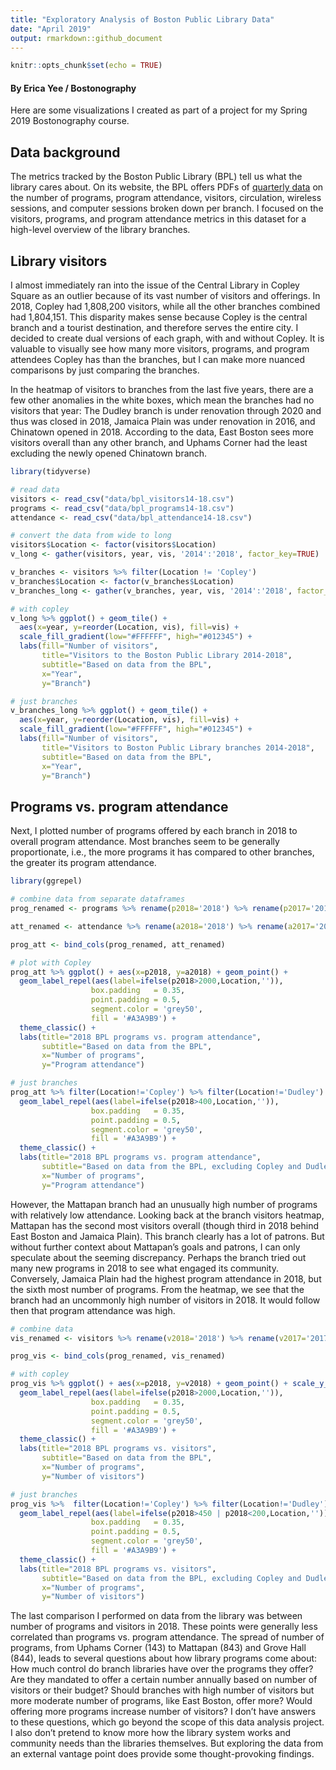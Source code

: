 ```yaml
---
title: "Exploratory Analysis of Boston Public Library Data"
date: "April 2019"
output: rmarkdown::github_document
---
```


```r
knitr::opts_chunk$set(echo = TRUE)
```

#### By Erica Yee / Bostonography

Here are some visualizations I created as part of a project for my Spring 2019 Bostonography course.

## Data background

The metrics tracked by the Boston Public Library (BPL) tell us what the library cares about. On its website, the BPL offers PDFs of [quarterly data](https://www.bpl.org/about-us/statistics/) on the number of programs, program attendance, visitors, circulation, wireless sessions, and computer sessions broken down per branch. I focused on the visitors, programs, and program attendance metrics in this dataset for a high-level overview of the library branches.

## Library visitors

I almost immediately ran into the issue of the Central Library in Copley Square as an outlier because of its vast number of visitors and offerings. In 2018, Copley had 1,808,200 visitors, while all the other branches combined had 1,804,151. This disparity makes sense because Copley is the central branch and a tourist destination, and therefore serves the entire city. I decided to create dual versions of each graph, with and without Copley. It is valuable to visually see how many more visitors, programs, and program attendees Copley has than the branches, but I can make more nuanced comparisons by just comparing the branches.

In the heatmap of visitors to branches from the last five years, there are a few other anomalies in the white boxes, which mean the branches had no visitors that year: The Dudley branch is under renovation through 2020 and thus was closed in 2018, Jamaica Plain was under renovation in 2016, and Chinatown opened in 2018. According to the data, East Boston sees more visitors overall than any other branch, and Uphams Corner had the least excluding the newly opened Chinatown branch.


```r
library(tidyverse)

# read data
visitors <- read_csv("data/bpl_visitors14-18.csv")
programs <- read_csv("data/bpl_programs14-18.csv")
attendance <- read_csv("data/bpl_attendance14-18.csv")

# convert the data from wide to long
visitors$Location <- factor(visitors$Location)
v_long <- gather(visitors, year, vis, '2014':'2018', factor_key=TRUE)

v_branches <- visitors %>% filter(Location != 'Copley')
v_branches$Location <- factor(v_branches$Location)
v_branches_long <- gather(v_branches, year, vis, '2014':'2018', factor_key=TRUE)

# with copley
v_long %>% ggplot() + geom_tile() + 
  aes(x=year, y=reorder(Location, vis), fill=vis) + 
  scale_fill_gradient(low="#FFFFFF", high="#012345") + 
  labs(fill="Number of visitors", 
       title="Visitors to the Boston Public Library 2014-2018",
       subtitle="Based on data from the BPL", 
       x="Year", 
       y="Branch")

# just branches
v_branches_long %>% ggplot() + geom_tile() + 
  aes(x=year, y=reorder(Location, vis), fill=vis) + 
  scale_fill_gradient(low="#FFFFFF", high="#012345") +
  labs(fill="Number of visitors", 
       title="Visitors to Boston Public Library branches 2014-2018", 
       subtitle="Based on data from the BPL", 
       x="Year", 
       y="Branch")

```

## Programs vs. program attendance

Next, I plotted number of programs offered by each branch in 2018 to overall program attendance. Most branches seem to be generally proportionate, i.e., the more programs it has compared to other branches, the greater its program attendance.

```r
library(ggrepel)

# combine data from separate dataframes
prog_renamed <- programs %>% rename(p2018='2018') %>% rename(p2017='2017') %>% rename(p2016='2016') %>% rename(p2015='2015') %>% rename(p2014='2014')

att_renamed <- attendance %>% rename(a2018='2018') %>% rename(a2017='2017') %>% rename(a2016='2016') %>% rename(a2015='2015') %>% rename(a2014='2014')

prog_att <- bind_cols(prog_renamed, att_renamed)

# plot with Copley
prog_att %>% ggplot() + aes(x=p2018, y=a2018) + geom_point() + 
  geom_label_repel(aes(label=ifelse(p2018>2000,Location,'')),
                  box.padding   = 0.35, 
                  point.padding = 0.5,
                  segment.color = 'grey50',
                  fill = '#A3A9B9') +
  theme_classic() + 
  labs(title="2018 BPL programs vs. program attendance", 
       subtitle="Based on data from the BPL", 
       x="Number of programs", 
       y="Program attendance")

# just branches
prog_att %>% filter(Location!='Copley') %>% filter(Location!='Dudley') %>% ggplot() + aes(x=p2018, y=a2018) + geom_point() + 
  geom_label_repel(aes(label=ifelse(p2018>400,Location,'')),
                  box.padding   = 0.35, 
                  point.padding = 0.5,
                  segment.color = 'grey50',
                  fill = '#A3A9B9') +
  theme_classic() + 
  labs(title="2018 BPL programs vs. program attendance", 
       subtitle="Based on data from the BPL, excluding Copley and Dudley", 
       x="Number of programs", 
       y="Program attendance")
```

However, the Mattapan branch had an unusually high number of programs with relatively low attendance. Looking back at the branch visitors heatmap, Mattapan has the second most visitors overall (though third in 2018 behind East Boston and Jamaica Plain). This branch clearly has a lot of patrons. But without further context about Mattapan's goals and patrons, I can only speculate about the seeming discrepancy. Perhaps the branch tried out many new programs in 2018 to see what engaged its community. Conversely, Jamaica Plain had the highest program attendance in 2018, but the sixth most number of programs. From the heatmap, we see that the branch had an uncommonly high number of visitors in 2018. It would follow then that program attendance was high.

```r
# combine data
vis_renamed <- visitors %>% rename(v2018='2018') %>% rename(v2017='2017') %>% rename(v2016='2016') %>% rename(v2015='2015') %>% rename(v2014='2014')

prog_vis <- bind_cols(prog_renamed, vis_renamed)

# with copley
prog_vis %>% ggplot() + aes(x=p2018, y=v2018) + geom_point() + scale_y_continuous(labels = scales::comma) + 
  geom_label_repel(aes(label=ifelse(p2018>2000,Location,'')),
                  box.padding   = 0.35, 
                  point.padding = 0.5,
                  segment.color = 'grey50',
                  fill = '#A3A9B9') +
  theme_classic() + 
  labs(title="2018 BPL programs vs. visitors", 
       subtitle="Based on data from the BPL", 
       x="Number of programs", 
       y="Number of visitors")

# just branches
prog_vis %>%  filter(Location!='Copley') %>% filter(Location!='Dudley') %>% ggplot() + aes(x=p2018, y=v2018) + geom_point() + scale_y_continuous(labels = scales::comma) + 
  geom_label_repel(aes(label=ifelse(p2018>450 | p2018<200,Location,'')),
                  box.padding   = 0.35, 
                  point.padding = 0.5,
                  segment.color = 'grey50',
                  fill = '#A3A9B9') +
  theme_classic() + 
  labs(title="2018 BPL programs vs. visitors", 
       subtitle="Based on data from the BPL, excluding Copley and Dudley", 
       x="Number of programs", 
       y="Number of visitors")
```

The last comparison I performed on data from the library was between number of programs and visitors in 2018. These points were generally less correlated than programs vs. program attendance. The spread of number of programs, from Uphams Corner (143) to Mattapan (843) and Grove Hall (844), leads to several questions about how library programs come about: How much control do branch libraries have over the programs they offer? Are they mandated to offer a certain number annually based on number of visitors or their budget? Should branches with high number of visitors but more moderate number of programs, like East Boston, offer more? Would offering more programs increase number of visitors? I don't have answers to these questions, which go beyond the scope of this data analysis project. I also don't pretend to know more how the library system works and community needs than the libraries themselves. But exploring the data from an external vantage point does provide some thought-provoking findings.

